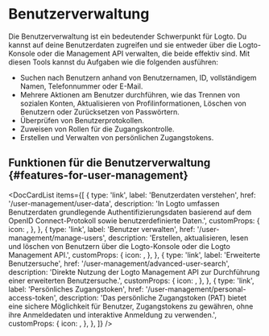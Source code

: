 
# Benutzerverwaltung

Die Benutzerverwaltung ist ein bedeutender Schwerpunkt für Logto. Du kannst auf deine Benutzerdaten zugreifen und sie entweder über die Logto-Konsole oder die Management API verwalten, die beide effektiv sind. Mit diesen Tools kannst du Aufgaben wie die folgenden ausführen:

- Suchen nach Benutzern anhand von Benutzernamen, ID, vollständigem Namen, Telefonnummer oder E-Mail.
- Mehrere Aktionen am Benutzer durchführen, wie das Trennen von sozialen Konten, Aktualisieren von Profilinformationen, Löschen von Benutzern oder Zurücksetzen von Passwörtern.
- Überprüfen von Benutzerprotokollen.
- Zuweisen von Rollen für die Zugangskontrolle.
- Erstellen und Verwalten von persönlichen Zugangstokens.

## Funktionen für die Benutzerverwaltung \{#features-for-user-management}

<DocCardList
  items={[
    {
      type: 'link',
      label: 'Benutzerdaten verstehen',
      href: '/user-management/user-data',
      description:
        'In Logto umfassen Benutzerdaten grundlegende Authentifizierungsdaten basierend auf dem OpenID Connect-Protokoll sowie benutzerdefinierte Daten.',
      customProps: {
        icon: <DatabaseIcon />,
      },
    },
    {
      type: 'link',
      label: 'Benutzer verwalten',
      href: '/user-management/manage-users',
      description:
        'Erstellen, aktualisieren, lesen und löschen von Benutzern über die Logto-Konsole oder die Logto Management API.',
      customProps: {
        icon: <GearIcon />,
      },
    },
    {
      type: 'link',
      label: 'Erweiterte Benutzersuche',
      href: '/user-management/advanced-user-search',
      description:
        'Direkte Nutzung der Logto Management API zur Durchführung einer erweiterten Benutzersuche.',
      customProps: {
        icon: <SearchIcon />,
      },
    },
    {
      type: 'link',
      label: 'Persönliches Zugangstoken',
      href: '/user-management/personal-access-token',
      description:
        'Das persönliche Zugangstoken (PAT) bietet eine sichere Möglichkeit für Benutzer, Zugangstokens zu gewähren, ohne ihre Anmeldedaten und interaktive Anmeldung zu verwenden.',
      customProps: {
        icon: <KeyIcon />,
      },
    },
  ]}
/>
